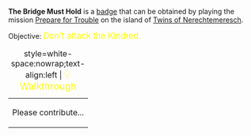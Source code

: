 '''The Bridge Must Hold''' is a [[Badges|badge]] that can be obtained by playing the mission [[Prepare for Trouble]] on the island of [[Twins of Nerechtemeresch]].

Objective: <big style="color:yellow">Don't attack the Kindred.</big>

{| class="mw-collapsible mw-collapsed"
|+ style=white-space:nowrap;text-align:left | <big style="color:yellow">💡 Walkthrough</big>
|-
| Please contribute...
|}